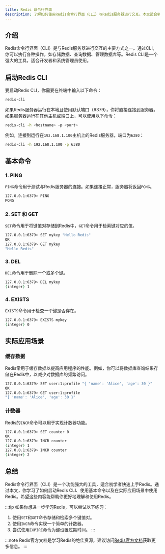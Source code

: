 ```yaml
---
title: Redis 命令行界面
description: 了解如何使用Redis命令行界面（CLI）与Redis服务器进行交互。本文适合初学者，将逐步介绍Redis CLI的基本用法、常用命令以及实际应用场景。
---
```


## 介绍

Redis命令行界面（CLI）是与Redis服务器进行交互的主要方式之一。通过CLI，你可以执行各种操作，如存储数据、查询数据、管理数据库等。Redis CLI是一个强大的工具，适合开发者和系统管理员使用。

## 启动Redis CLI

要启动Redis CLI，你需要在终端中输入以下命令：

```bash
redis-cli
```

如果Redis服务器运行在本地且使用默认端口（6379），你将直接连接到服务器。如果服务器运行在其他主机或端口上，可以使用以下命令：

```bash
redis-cli -h <hostname> -p <port>
```

例如，连接到运行在`192.168.1.100`主机上的Redis服务器，端口为`6380`：

```bash
redis-cli -h 192.168.1.100 -p 6380
```

## 基本命令

### 1. PING

`PING`命令用于测试与Redis服务器的连接。如果连接正常，服务器将返回`PONG`。

```bash
127.0.0.1:6379> PING
PONG
```

### 2. SET 和 GET

`SET`命令用于将键值对存储到Redis中，`GET`命令用于检索键对应的值。

```bash
127.0.0.1:6379> SET mykey "Hello Redis"
OK
127.0.0.1:6379> GET mykey
"Hello Redis"
```

### 3. DEL

`DEL`命令用于删除一个或多个键。

```bash
127.0.0.1:6379> DEL mykey
(integer) 1
```

### 4. EXISTS

`EXISTS`命令用于检查一个键是否存在。

```bash
127.0.0.1:6379> EXISTS mykey
(integer) 0
```

## 实际应用场景

### 缓存数据

Redis常用于缓存数据以提高应用程序的性能。例如，你可以将数据库查询结果存储在Redis中，以减少对数据库的频繁访问。

```bash
127.0.0.1:6379> SET user:1:profile "{ 'name': 'Alice', 'age': 30 }"
OK
127.0.0.1:6379> GET user:1:profile
"{ 'name': 'Alice', 'age': 30 }"
```

### 计数器

Redis的`INCR`命令可以用于实现计数器功能。

```bash
127.0.0.1:6379> SET counter 0
OK
127.0.0.1:6379> INCR counter
(integer) 1
127.0.0.1:6379> INCR counter
(integer) 2
```

## 总结

Redis命令行界面（CLI）是一个功能强大的工具，适合初学者快速上手Redis。通过本文，你学习了如何启动Redis CLI、使用基本命令以及在实际应用场景中使用Redis。希望这些内容能帮助你更好地理解和使用Redis。

:::tip
如果你想进一步学习Redis，可以尝试以下练习：
1. 使用`SET`和`GET`命令存储和检索多个键值对。
2. 使用`INCR`命令实现一个简单的计数器。
3. 尝试使用`EXPIRE`命令为键设置过期时间。
:::

:::note
Redis官方文档是学习Redis的绝佳资源，建议访问[Redis官方文档](https://redis.io/documentation)获取更多信息。
:::